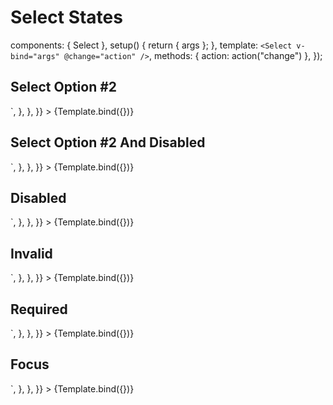 
<Meta id="vue-select" title="Vue.js Component/Select/States" component={Select} argTypes={argTypes} />

# Select States

  components: { Select },
  setup() {
    return { args };
  },
  template: `
  <Select v-bind="args" @change="action" />
  `,
  methods: { action: action("change") },
});

## Select Option #2

<Canvas>
  <Story
    name="Select Option #2"
    args={{ options, modelValue: 2 }}
    parameters={{
      docs: {
        source: {
          code: `<Select :options="options" :modelValue="2"/>`,
        },
      },
    }}
  >
    {Template.bind({})}
  </Story>
</Canvas>

## Select Option #2 And Disabled

<Canvas>
  <Story
    name="Select Option #2 And Disabled"
    args={{ options, modelValue: 2, disabled: true }}
    parameters={{
      docs: {
        source: {
          code: `<Select :options="options" :modelValue="2" :disabled="true"/>`,
        },
      },
    }}
  >
    {Template.bind({})}
  </Story>
</Canvas>

## Disabled

<Canvas>
  <Story
    name="Disabled"
    args={{ options, disabled: true }}
    parameters={{
      docs: {
        source: {
          code: `<Select :options="options" :disabled="true"/>`,
        },
      },
    }}
  >
    {Template.bind({})}
  </Story>
</Canvas>

## Invalid

<Canvas>
  <Story
    name="Invalid"
    args={{ options, invalid: true }}
    parameters={{
      docs: {
        source: {
          code: `<Select :options="options" :invalid="true"/>`,
        },
      },
    }}
  >
    {Template.bind({})}
  </Story>
</Canvas>

## Required

<Canvas>
  <Story
    name="Required"
    args={{ options, required: true }}
    parameters={{
      docs: {
        source: {
          code: `<Select :options="options" :required="true" />`,
        },
      },
    }}
  >
    {Template.bind({})}
  </Story>
</Canvas>

## Focus

<Canvas>
  <Story
    name="Focus"
    args={{ options, modelValue: 4 }}
    parameters={{
      pseudo: { focus: true },
      docs: {
        source: {
          code: `<Select :options="options" />`,
        },
      },
    }}
  >
    {Template.bind({})}
  </Story>
</Canvas>

<ArgsTable of={Select} />

